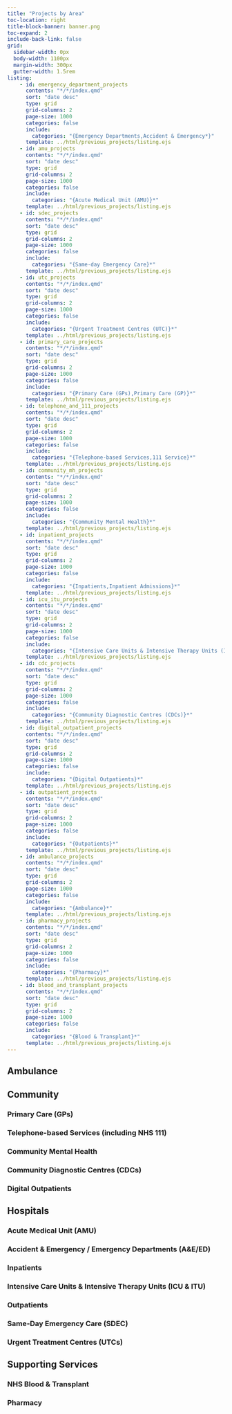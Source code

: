 ```yaml
---
title: "Projects by Area"
toc-location: right
title-block-banner: banner.png
toc-expand: 2
include-back-link: false
grid:
  sidebar-width: 0px
  body-width: 1100px
  margin-width: 300px
  gutter-width: 1.5rem
listing:
    - id: emergency_department_projects
      contents: "*/*/index.qmd"
      sort: "date desc"
      type: grid
      grid-columns: 2
      page-size: 1000
      categories: false
      include:
        categories: "{Emergency Departments,Accident & Emergency*}"
      template: ../html/previous_projects/listing.ejs
    - id: amu_projects
      contents: "*/*/index.qmd"
      sort: "date desc"
      type: grid
      grid-columns: 2
      page-size: 1000
      categories: false
      include:
        categories: "{Acute Medical Unit (AMU)}*"
      template: ../html/previous_projects/listing.ejs
    - id: sdec_projects
      contents: "*/*/index.qmd"
      sort: "date desc"
      type: grid
      grid-columns: 2
      page-size: 1000
      categories: false
      include:
        categories: "{Same-day Emergency Care}*"
      template: ../html/previous_projects/listing.ejs
    - id: utc_projects
      contents: "*/*/index.qmd"
      sort: "date desc"
      type: grid
      grid-columns: 2
      page-size: 1000
      categories: false
      include:
        categories: "{Urgent Treatment Centres (UTC)}*"
      template: ../html/previous_projects/listing.ejs
    - id: primary_care_projects
      contents: "*/*/index.qmd"
      sort: "date desc"
      type: grid
      grid-columns: 2
      page-size: 1000
      categories: false
      include:
        categories: "{Primary Care (GPs),Primary Care (GP)}*"
      template: ../html/previous_projects/listing.ejs
    - id: telephone_and_111_projects
      contents: "*/*/index.qmd"
      sort: "date desc"
      type: grid
      grid-columns: 2
      page-size: 1000
      categories: false
      include:
        categories: "{Telephone-based Services,111 Service}*"
      template: ../html/previous_projects/listing.ejs
    - id: community_mh_projects
      contents: "*/*/index.qmd"
      sort: "date desc"
      type: grid
      grid-columns: 2
      page-size: 1000
      categories: false
      include:
        categories: "{Community Mental Health}*"
      template: ../html/previous_projects/listing.ejs
    - id: inpatient_projects
      contents: "*/*/index.qmd"
      sort: "date desc"
      type: grid
      grid-columns: 2
      page-size: 1000
      categories: false
      include:
        categories: "{Inpatients,Inpatient Admissions}*"
      template: ../html/previous_projects/listing.ejs
    - id: icu_itu_projects
      contents: "*/*/index.qmd"
      sort: "date desc"
      type: grid
      grid-columns: 2
      page-size: 1000
      categories: false
      include:
        categories: "{Intensive Care Units & Intensive Therapy Units (ICU & ITU)}*"
      template: ../html/previous_projects/listing.ejs
    - id: cdc_projects
      contents: "*/*/index.qmd"
      sort: "date desc"
      type: grid
      grid-columns: 2
      page-size: 1000
      categories: false
      include:
        categories: "{Community Diagnostic Centres (CDCs)}*"
      template: ../html/previous_projects/listing.ejs
    - id: digital_outpatient_projects
      contents: "*/*/index.qmd"
      sort: "date desc"
      type: grid
      grid-columns: 2
      page-size: 1000
      categories: false
      include:
        categories: "{Digital Outpatients}*"
      template: ../html/previous_projects/listing.ejs
    - id: outpatient_projects
      contents: "*/*/index.qmd"
      sort: "date desc"
      type: grid
      grid-columns: 2
      page-size: 1000
      categories: false
      include:
        categories: "{Outpatients}*"
      template: ../html/previous_projects/listing.ejs
    - id: ambulance_projects
      contents: "*/*/index.qmd"
      sort: "date desc"
      type: grid
      grid-columns: 2
      page-size: 1000
      categories: false
      include:
        categories: "{Ambulance}*"
      template: ../html/previous_projects/listing.ejs
    - id: pharmacy_projects
      contents: "*/*/index.qmd"
      sort: "date desc"
      type: grid
      grid-columns: 2
      page-size: 1000
      categories: false
      include:
        categories: "{Pharmacy}*"
      template: ../html/previous_projects/listing.ejs
    - id: blood_and_transplant_projects
      contents: "*/*/index.qmd"
      sort: "date desc"
      type: grid
      grid-columns: 2
      page-size: 1000
      categories: false
      include:
        categories: "{Blood & Transplant}*"
      template: ../html/previous_projects/listing.ejs
---
```


## Ambulance

:::{#ambulance_projects}
:::

## Community

### Primary Care (GPs)

:::{#primary_care_projects}
:::

### Telephone-based Services (including NHS 111)

:::{#telephone_and_111_projects}
:::

### Community Mental Health

:::{#community_mh_projects}
:::

### Community Diagnostic Centres (CDCs)

:::{#cdc_projects}
:::


### Digital Outpatients

:::{#digital_outpatient_projects}
:::


## Hospitals

### Acute Medical Unit (AMU)

:::{#amu_projects}
:::

### Accident & Emergency / Emergency Departments (A&E/ED)

:::{#emergency_department_projects}
:::

### Inpatients

:::{#inpatient_projects}
:::

### Intensive Care Units & Intensive Therapy Units (ICU & ITU)

:::{#icu_itu_projects}
:::

### Outpatients

:::{#outpatient_projects}
:::

### Same-Day Emergency Care (SDEC)

:::{#sdec_projects}
:::

### Urgent Treatment Centres (UTCs)

:::{#utc_projects}
:::


## Supporting Services

### NHS Blood & Transplant

:::{#blood_and_transplant_projects}
:::

### Pharmacy

:::{#pharmacy_projects}
:::
